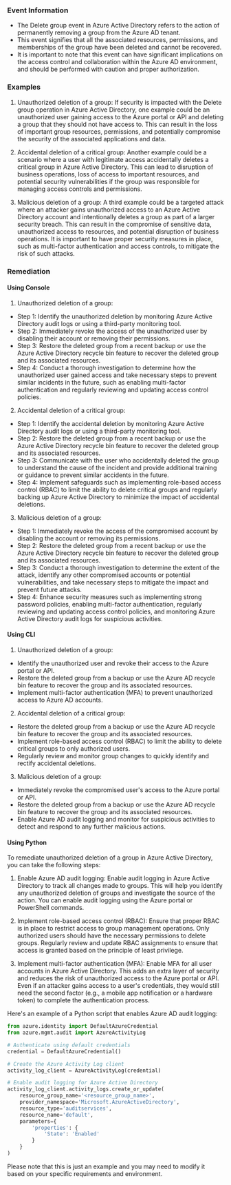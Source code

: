 
### Event Information

- The Delete group event in Azure Active Directory refers to the action of permanently removing a group from the Azure AD tenant.
- This event signifies that all the associated resources, permissions, and memberships of the group have been deleted and cannot be recovered.
- It is important to note that this event can have significant implications on the access control and collaboration within the Azure AD environment, and should be performed with caution and proper authorization.


### Examples

1. Unauthorized deletion of a group: If security is impacted with the Delete group operation in Azure Active Directory, one example could be an unauthorized user gaining access to the Azure portal or API and deleting a group that they should not have access to. This can result in the loss of important group resources, permissions, and potentially compromise the security of the associated applications and data.

2. Accidental deletion of a critical group: Another example could be a scenario where a user with legitimate access accidentally deletes a critical group in Azure Active Directory. This can lead to disruption of business operations, loss of access to important resources, and potential security vulnerabilities if the group was responsible for managing access controls and permissions.

3. Malicious deletion of a group: A third example could be a targeted attack where an attacker gains unauthorized access to an Azure Active Directory account and intentionally deletes a group as part of a larger security breach. This can result in the compromise of sensitive data, unauthorized access to resources, and potential disruption of business operations. It is important to have proper security measures in place, such as multi-factor authentication and access controls, to mitigate the risk of such attacks.

### Remediation

#### Using Console

1. Unauthorized deletion of a group:
- Step 1: Identify the unauthorized deletion by monitoring Azure Active Directory audit logs or using a third-party monitoring tool.
- Step 2: Immediately revoke the access of the unauthorized user by disabling their account or removing their permissions.
- Step 3: Restore the deleted group from a recent backup or use the Azure Active Directory recycle bin feature to recover the deleted group and its associated resources.
- Step 4: Conduct a thorough investigation to determine how the unauthorized user gained access and take necessary steps to prevent similar incidents in the future, such as enabling multi-factor authentication and regularly reviewing and updating access control policies.

2. Accidental deletion of a critical group:
- Step 1: Identify the accidental deletion by monitoring Azure Active Directory audit logs or using a third-party monitoring tool.
- Step 2: Restore the deleted group from a recent backup or use the Azure Active Directory recycle bin feature to recover the deleted group and its associated resources.
- Step 3: Communicate with the user who accidentally deleted the group to understand the cause of the incident and provide additional training or guidance to prevent similar accidents in the future.
- Step 4: Implement safeguards such as implementing role-based access control (RBAC) to limit the ability to delete critical groups and regularly backing up Azure Active Directory to minimize the impact of accidental deletions.

3. Malicious deletion of a group:
- Step 1: Immediately revoke the access of the compromised account by disabling the account or removing its permissions.
- Step 2: Restore the deleted group from a recent backup or use the Azure Active Directory recycle bin feature to recover the deleted group and its associated resources.
- Step 3: Conduct a thorough investigation to determine the extent of the attack, identify any other compromised accounts or potential vulnerabilities, and take necessary steps to mitigate the impact and prevent future attacks.
- Step 4: Enhance security measures such as implementing strong password policies, enabling multi-factor authentication, regularly reviewing and updating access control policies, and monitoring Azure Active Directory audit logs for suspicious activities.

#### Using CLI

1. Unauthorized deletion of a group:
- Identify the unauthorized user and revoke their access to the Azure portal or API.
- Restore the deleted group from a backup or use the Azure AD recycle bin feature to recover the group and its associated resources.
- Implement multi-factor authentication (MFA) to prevent unauthorized access to Azure AD accounts.

2. Accidental deletion of a critical group:
- Restore the deleted group from a backup or use the Azure AD recycle bin feature to recover the group and its associated resources.
- Implement role-based access control (RBAC) to limit the ability to delete critical groups to only authorized users.
- Regularly review and monitor group changes to quickly identify and rectify accidental deletions.

3. Malicious deletion of a group:
- Immediately revoke the compromised user's access to the Azure portal or API.
- Restore the deleted group from a backup or use the Azure AD recycle bin feature to recover the group and its associated resources.
- Enable Azure AD audit logging and monitor for suspicious activities to detect and respond to any further malicious actions.

#### Using Python

To remediate unauthorized deletion of a group in Azure Active Directory, you can take the following steps:

1. Enable Azure AD audit logging: Enable audit logging in Azure Active Directory to track all changes made to groups. This will help you identify any unauthorized deletion of groups and investigate the source of the action. You can enable audit logging using the Azure portal or PowerShell commands.

2. Implement role-based access control (RBAC): Ensure that proper RBAC is in place to restrict access to group management operations. Only authorized users should have the necessary permissions to delete groups. Regularly review and update RBAC assignments to ensure that access is granted based on the principle of least privilege.

3. Implement multi-factor authentication (MFA): Enable MFA for all user accounts in Azure Active Directory. This adds an extra layer of security and reduces the risk of unauthorized access to the Azure portal or API. Even if an attacker gains access to a user's credentials, they would still need the second factor (e.g., a mobile app notification or a hardware token) to complete the authentication process.

Here's an example of a Python script that enables Azure AD audit logging:

```python
from azure.identity import DefaultAzureCredential
from azure.mgmt.audit import AzureActivityLog

# Authenticate using default credentials
credential = DefaultAzureCredential()

# Create the Azure Activity Log client
activity_log_client = AzureActivityLog(credential)

# Enable audit logging for Azure Active Directory
activity_log_client.activity_logs.create_or_update(
    resource_group_name='<resource_group_name>',
    provider_namespace='Microsoft.AzureActiveDirectory',
    resource_type='auditservices',
    resource_name='default',
    parameters={
        'properties': {
            'State': 'Enabled'
        }
    }
)
```

Please note that this is just an example and you may need to modify it based on your specific requirements and environment.

